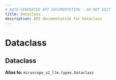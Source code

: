 ```yaml
---
# AUTO-GENERATED API DOCUMENTATION - DO NOT EDIT
title: Dataclass
description: API documentation for Dataclass
---
```


# Dataclass

## <ApiType type="Alias" path="calls/base_structured_call/Dataclass" symbolName="Dataclass" /> Dataclass


**Alias to:** `mirascope_v2_llm.types.Dataclass`

